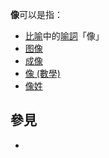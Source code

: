'''像'''可以是指：
*[[比喻|比喻]]中的[[喻詞|喻詞]]「像」
*[[图像|图像]]
*[[成像|成像]]
*[[像_(數學)|像 (數學)]]
*[[像姓|像姓]]

==參見==
* {{Lookfrom|像}}
{{disambig|X|Cat=一字消歧义}}